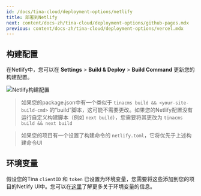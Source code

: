 ```yaml
---
id: /docs/tina-cloud/deployment-options/netlify
title: 部署到Netlify
next: content/docs-zh/tina-cloud/deployment-options/github-pages.mdx
previous: content/docs-zh/tina-cloud/deployment-options/vercel.mdx
---
```


## 构建配置

在Netlify中，您可以在 **Settings** > **Build & Deploy** > **Build Command** 更新您的构建配置。

![Netlify构建配置](/img/docs/tina-cloud-deployment-options/build-settings.png 'Netlify构建配置')

> 如果您的package.json中有一个类似于 `tinacms build && <your-site-build-cmd>` 的“build”脚本，这可能不需要更改。如果您的Netlify配置没有运行自定义构建脚本（例如 `next build`），您需要将其更改为 `tinacms build && next build`

> 如果您的项目有一个设置了构建命令的 `netlify.toml`，它将优先于上述构建命令UI

## 环境变量

假设您的Tina `clientID` 和 `token` 已设置为环境变量，您需要将这些添加到您的项目的Netlify UI中。您可以在[这里](https://docs.netlify.com/environment-variables/overview/?_ga=2.128850127.213489666.1674607241-1149277376.1674150726 'netlify environment variables')了解更多关于环境变量的信息。